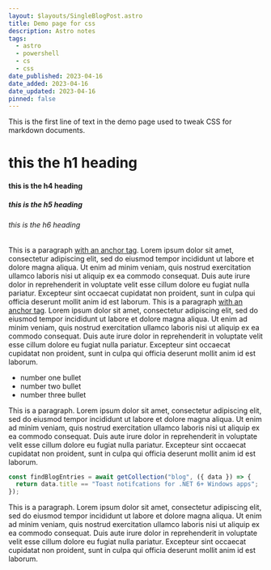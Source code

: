 ```yaml
---
layout: $layouts/SingleBlogPost.astro
title: Demo page for css
description: Astro notes
tags:
  - astro
  - powershell
  - cs
  - css
date_published: 2023-04-16
date_added: 2023-04-16
date_updated: 2023-04-16
pinned: false
---
```


This is the first line of text in the demo page used to tweak CSS for markdown documents. 

# this the h1 heading 


#### this is the h4 heading

##### this is the h5 heading

###### this is the h6 heading

This is a paragraph <a href="https://asna.com">with an anchor tag</a>. Lorem ipsum dolor sit amet, consectetur adipiscing elit, sed do eiusmod tempor incididunt ut labore et dolore magna aliqua. Ut enim ad minim veniam, quis nostrud exercitation ullamco laboris nisi ut aliquip ex ea commodo consequat. Duis aute irure dolor in reprehenderit in voluptate velit esse cillum dolore eu fugiat nulla pariatur. Excepteur sint occaecat cupidatat non proident, sunt in culpa qui officia deserunt mollit anim id est laborum. This is a paragraph <a href="https://asna.com">with an anchor tag</a>. Lorem ipsum dolor sit amet, consectetur adipiscing elit, sed do eiusmod tempor incididunt ut labore et dolore magna aliqua. Ut enim ad minim veniam, quis nostrud exercitation ullamco laboris nisi ut aliquip ex ea commodo consequat. Duis aute irure dolor in reprehenderit in voluptate velit esse cillum dolore eu fugiat nulla pariatur. Excepteur sint occaecat cupidatat non proident, sunt in culpa qui officia deserunt mollit anim id est laborum.

- number one bullet
- number two bullet
- number three bullet

This is a paragraph. Lorem ipsum dolor sit amet, consectetur adipiscing elit, sed do eiusmod tempor incididunt ut labore et dolore magna aliqua. Ut enim ad minim veniam, quis nostrud exercitation ullamco laboris nisi ut aliquip ex ea commodo consequat. Duis aute irure dolor in reprehenderit in voluptate velit esse cillum dolore eu fugiat nulla pariatur. Excepteur sint occaecat cupidatat non proident, sunt in culpa qui officia deserunt mollit anim id est laborum.

```js
const findBlogEntries = await getCollection("blog", ({ data }) => {
  return data.title == "Toast notifcations for .NET 6+ Windows apps";
});
```

This is a paragraph. Lorem ipsum dolor sit amet, consectetur adipiscing elit, sed do eiusmod tempor incididunt ut labore et dolore magna aliqua. Ut enim ad minim veniam, quis nostrud exercitation ullamco laboris nisi ut aliquip ex ea commodo consequat. Duis aute irure dolor in reprehenderit in voluptate velit esse cillum dolore eu fugiat nulla pariatur. Excepteur sint occaecat cupidatat non proident, sunt in culpa qui officia deserunt mollit anim id est laborum.
